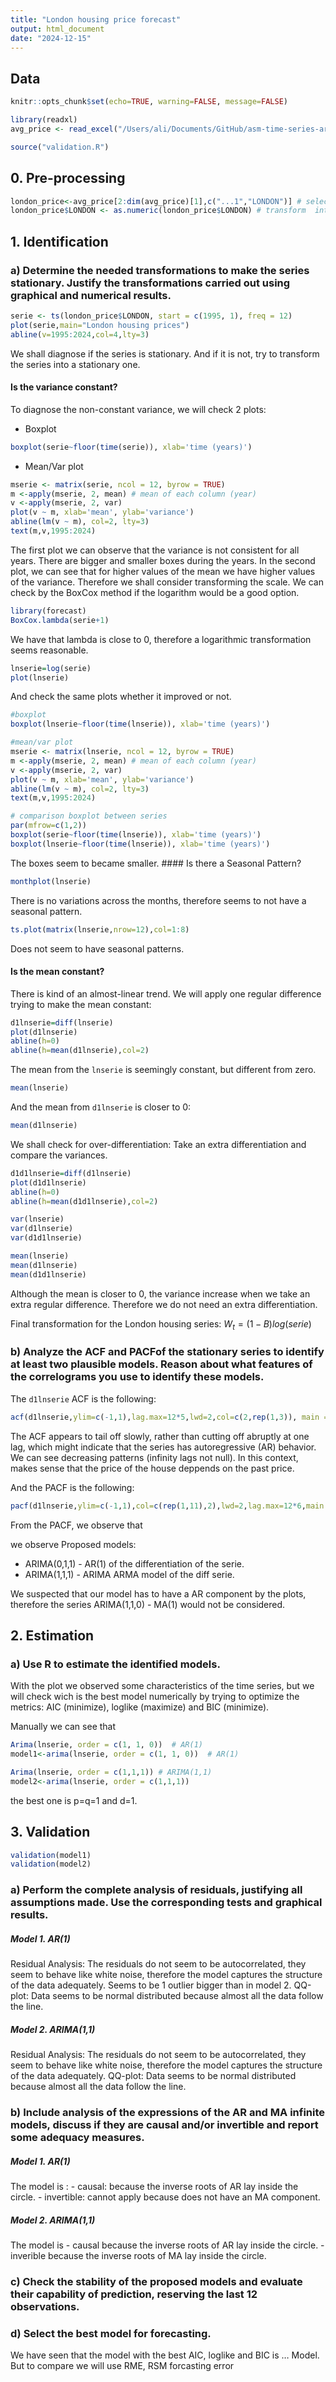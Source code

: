 ```yaml
---
title: "London housing price forecast"
output: html_document
date: "2024-12-15"
---
```


## Data 

```r
knitr::opts_chunk$set(echo=TRUE, warning=FALSE, message=FALSE)
```

```r
library(readxl)
avg_price <- read_excel("/Users/ali/Documents/GitHub/asm-time-series-arimax/data/UK-house-price-index.xlsx", sheet = 3)
```

```r
source("validation.R")
```

## 0. Pre-processing
```r
london_price<-avg_price[2:dim(avg_price)[1],c("...1","LONDON")] # select data
london_price$LONDON <- as.numeric(london_price$LONDON) # transform  into numerical data
```

## 1. Identification

### a) Determine the needed transformations to make the series stationary. Justify the transformations carried out using graphical and numerical results.

```r
serie <- ts(london_price$LONDON, start = c(1995, 1), freq = 12)
plot(serie,main="London housing prices")
abline(v=1995:2024,col=4,lty=3)
```

We shall diagnose if the series is stationary. And if it is not, try to transform the series into a stationary one. 

#### Is the variance constant?
To diagnose the non-constant variance, we will check 2 plots: 

- Boxplot 
```r
boxplot(serie~floor(time(serie)), xlab='time (years)')
```

 - Mean/Var plot
```r
mserie <- matrix(serie, ncol = 12, byrow = TRUE) 
m <-apply(mserie, 2, mean) # mean of each column (year)
v <-apply(mserie, 2, var) 
plot(v ~ m, xlab='mean', ylab='variance')
abline(lm(v ~ m), col=2, lty=3)
text(m,v,1995:2024)
```

The first plot we can observe that the variance is not consistent for all years. There are bigger and smaller boxes during the years. In the second plot, we can see that for higher values of the mean we have higher values of the variance. Therefore we shall consider transforming the scale. We can check by the BoxCox method if the logarithm would be a good option. 
```r
library(forecast)
BoxCox.lambda(serie+1)
```
We have that lambda is close to 0, therefore a logarithmic transformation seems reasonable. 
```r
lnserie=log(serie)
plot(lnserie)
```

And check the same plots whether it improved or not. 
```r
#boxplot
boxplot(lnserie~floor(time(lnserie)), xlab='time (years)')

#mean/var plot
mserie <- matrix(lnserie, ncol = 12, byrow = TRUE) 
m <-apply(mserie, 2, mean) # mean of each column (year)
v <-apply(mserie, 2, var) 
plot(v ~ m, xlab='mean', ylab='variance')
abline(lm(v ~ m), col=2, lty=3)
text(m,v,1995:2024)
```

```r
# comparison boxplot between series
par(mfrow=c(1,2))
boxplot(serie~floor(time(lnserie)), xlab='time (years)') 
boxplot(lnserie~floor(time(lnserie)), xlab='time (years)')
```

The boxes seem to became smaller. 
#### Is there a Seasonal Pattern?

```r
monthplot(lnserie)
```

There is no variations across the months, therefore seems to not have a seasonal pattern. 
```r
ts.plot(matrix(lnserie,nrow=12),col=1:8)
```

Does not seem to have seasonal patterns. 

#### Is the mean constant? 
There is kind of an almost-linear trend. We will apply one regular difference trying to make the mean constant:
```r
d1lnserie=diff(lnserie)
plot(d1lnserie)
abline(h=0)
abline(h=mean(d1lnserie),col=2)
```

The mean from the `lnserie` is seemingly constant, but different from zero. 
```r
mean(lnserie)
```
And the mean from `d1lnserie` is closer to 0:

```r
mean(d1lnserie)
```

We shall check for over-differentiation: Take an extra differentiation and compare the variances.
```r
d1d1lnserie=diff(d1lnserie)
plot(d1d1lnserie)
abline(h=0)
abline(h=mean(d1d1lnserie),col=2)
```

```r
var(lnserie)
var(d1lnserie)
var(d1d1lnserie)

mean(lnserie)
mean(d1lnserie)
mean(d1d1lnserie)
```
Although the mean is closer to 0, the variance increase when we take an extra regular difference. Therefore we do not need an extra differentiation. 

Final transformation for the London housing series: $W_t=(1-B)log(serie)$ 

### b) Analyze the ACF and PACFof the stationary series to identify at least two plausible models. Reason about what features of the correlograms you use to identify these models.


The `d1lnserie` ACF is the following:

```r
acf(d1lnserie,ylim=c(-1,1),lag.max=12*5,lwd=2,col=c(2,rep(1,3)), main ="ACF(serie)")
```

The ACF appears to tail off slowly, rather than cutting off abruptly at one lag, which might indicate that the series has autoregressive (AR) behavior. We can see decreasing patterns (infinity lags not null). 
In this context, makes sense that the price of the house deppends on the past price. 


And the PACF is the following: 
```r
pacf(d1lnserie,ylim=c(-1,1),col=c(rep(1,11),2),lwd=2,lag.max=12*6,main ="PACF(serie)")
```

From the PACF, we observe that 

we observe 
Proposed models: 

- ARIMA(0,1,1) - AR(1) of the differentiation of the serie. 
- ARIMA(1,1,1) - ARIMA ARMA model of the diff serie. 

We suspected that our model has to have a AR component by the plots, therefore the series ARIMA(1,1,0) - MA(1) would not be considered. 

## 2. Estimation

### a) Use R to estimate the identified models.
With the plot we observed some characteristics of the time series, but we will check wich is the best model numerically by trying to optimize the metrics: AIC (minimize), loglike (maximize) and BIC (minimize). 

Manually we can see that 
```r
Arima(lnserie, order = c(1, 1, 0))  # AR(1)
model1<-arima(lnserie, order = c(1, 1, 0))  # AR(1)

Arima(lnserie, order = c(1,1,1)) # ARIMA(1,1)
model2<-arima(lnserie, order = c(1,1,1))
```
the best one is p=q=1 and d=1. 

## 3. Validation

```r
validation(model1)
validation(model2)
```

### a) Perform the complete analysis of residuals, justifying all assumptions made. Use the corresponding tests and graphical results. 

##### Model 1. AR(1)
Residual Analysis: The residuals do not seem to be autocorrelated, they seem to behave like white noise, therefore the model captures the structure of the data adequately. Seems to be 1 outlier bigger than in model 2. 
QQ-plot: Data seems to be normal distributed because almost all the data follow the line.

##### Model 2. ARIMA(1,1)
Residual Analysis: The residuals do not seem to be autocorrelated, they seem to behave like white noise, therefore the model captures the structure of the data adequately. 
QQ-plot: Data seems to be normal distributed because almost all the data follow the line.


### b) Include analysis of the expressions of the AR and MA infinite models, discuss if they are causal and/or invertible and report some adequacy measures.

##### Model 1. AR(1)
The model is :
- causal: because the inverse roots of AR lay inside the circle.
- invertible: cannot apply because does not have an MA component. 


##### Model 2. ARIMA(1,1)
The model is 
- causal because the inverse roots of AR lay inside the circle.
- inverible because the inverse roots of MA lay inside the circle.


### c) Check the stability of the proposed models and evaluate their capability of prediction, reserving the last 12 observations. 

### d) Select the best model for forecasting. 

We have seen that the model with the best AIC, loglike and BIC is ... Model. But to compare we will use RME, RSM forcasting error 